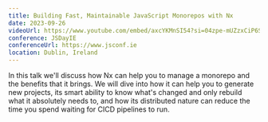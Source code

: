 ```yaml
---
title: Building Fast, Maintainable JavaScript Monorepos with Nx
date: 2023-09-26
videoUrl: https://www.youtube.com/embed/axcYKMnSI54?si=04zpe-mUZzxCiP6S
conference: JSDayIE
conferenceUrl: https://www.jsconf.ie
location: Dublin, Ireland
---
```


In this talk we'll discuss how Nx can help you to manage a monorepo and the benefits that it brings. We will dive into how it can help you to generate new projects, its smart ability to know what's changed and only rebuild what it absolutely needs to, and how its distributed nature can reduce the time you spend waiting for CICD pipelines to run.
